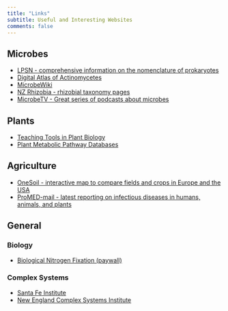 ```yaml
---
title: "Links"
subtitle: Useful and Interesting Websites
comments: false
---
```


## <i class="fas fa-microscope"></i> Microbes  

- [LPSN - comprehensive information on the nomenclature of prokaryotes](https://www.bacterio.net/)
- [Digital Atlas of Actinomycetes](http://www.actino.jp/DigitalAtlas/)  
- [MicrobeWiki](https://microbewiki.kenyon.edu/index.php/MicrobeWiki)
- [NZ Rhizobia - rhizobial taxonomy pages](https://www.rhizobia.co.nz/taxonomy)
- [MicrobeTV - Great series of podcasts about microbes ](https://www.microbe.tv/)

## <i class="fas fa-leaf"></i> Plants  
- [Teaching Tools in Plant Biology](http://www.plantcell.org/content/teaching-tools-plant-biology)
- [Plant Metabolic Pathway Databases](https://plantcyc.org/)

## <i class="fas fa-seedling"></i> Agriculture
- [OneSoil - interactive map to compare fields and crops in Europe and the USA](https://map.onesoil.ai/)
- [ProMED-mail - latest reporting on infectious diseases in humans, animals, and plants](https://promedmail.org/)

## <i class="fas fa-book-open"></i> General
### <i class="fas fa-dna"></i> Biology
- [Biological Nitrogen Fixation (paywall)](https://onlinelibrary.wiley.com/doi/book/10.1002/9781119053095)

### <i class="far fa-snowflake"></i> Complex Systems
- [Santa Fe Institute](https://www.santafe.edu/)
- [New England Complex Systems Institute](https://necsi.edu/)